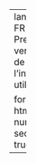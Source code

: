 ---
lang: fr-FR
title: Première version de l'interface utilisateur

format:
  html:
    number-sections: true
---